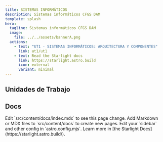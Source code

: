 ```yaml
---
title: SISTEMAS INFORMÁTICOS
description: Sistemas informáticos CFGS DAM
template: splash
hero:
  tagline: Sistemas informáticos CFGS DAM
  image:
    file: ../../assets/bannerA.png
  actions:
    - text: "UT1 - SISTEMAS INFORMÁTICOS: ARQUITECTURA Y COMPONENTES"
      link: ut1/ut1
    - text: Read the Starlight docs
      link: https://starlight.astro.build
      icon: external
      variant: minimal
---
```



## Unidades de Trabajo

<CardGrid stagger>
	<LinkCard title="UT1 - SISTEMAS INFORMÁTICOS: ARQUITECTURA Y COMPONENTES" href="/ut1/intro" />
	<LinkCard title="UT2 - SISTEMES INFORMÀTICS: ARQUITECTURA I COMPONENTS" href="/ut1/intro" />
	<LinkCard title="SISTEMES INFORMÀTICS: ARQUITECTURA I COMPONENTS" href="/ut1/intro" />
</CardGrid>

## Docs



<CardGrid stagger>
	<Card title="Update content" icon="pencil">
		Edit `src/content/docs/index.mdx` to see this page change.
	</Card>
	<Card title="Add new content" icon="add-document">
		Add Markdown or MDX files to `src/content/docs` to create new pages.
	</Card>
	<Card title="Configure your site" icon="setting">
		Edit your `sidebar` and other config in `astro.config.mjs`.
	</Card>
	<Card title="Read the docs" icon="open-book">
		Learn more in [the Starlight Docs](https://starlight.astro.build/).
	</Card>
</CardGrid>
